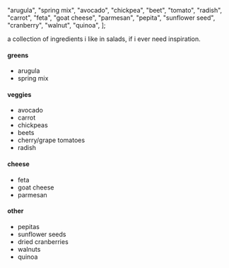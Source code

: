   "arugula",
  "spring mix",
  "avocado",
  "chickpea",
  "beet",
  "tomato",
  "radish",
  "carrot",
  "feta",
  "goat cheese",
  "parmesan",
  "pepita",
  "sunflower seed",
  "cranberry",
  "walnut",
  "quinoa",
];

a collection of ingredients i like in salads, if i ever need inspiration.

#### greens

- arugula
- spring mix

#### veggies

- avocado
- carrot
- chickpeas
- beets
- cherry/grape tomatoes
- radish

#### cheese

- feta
- goat cheese
- parmesan

#### other

- pepitas
- sunflower seeds
- dried cranberries
- walnuts
- quinoa
